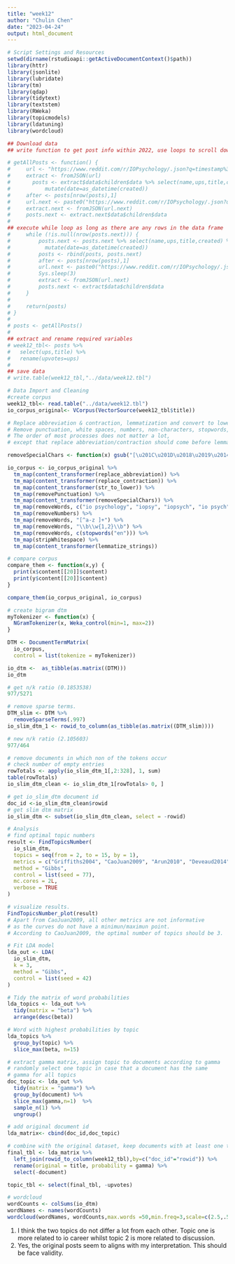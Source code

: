 ```yaml
---
title: "week12"
author: "Chulin Chen"
date: "2023-04-24"
output: html_document
---
```


```r
# Script Settings and Resources
setwd(dirname(rstudioapi::getActiveDocumentContext()$path))
library(httr)
library(jsonlite)
library(lubridate)
library(tm)
library(qdap)
library(tidytext)
library(textstem)
library(RWeka)
library(topicmodels)
library(ldatuning)
library(wordcloud)
```


```r
## Download data
## write function to get post info within 2022, use loops to scroll down to next pages

# getAllPosts <- function() {
#     url <- "https://www.reddit.com/r/IOPsychology/.json?q=timestamp%3A1641016800..1672552800&limit=100"
#     extract <- fromJSON(url)
#       posts <- extract$data$children$data %>% select(name,ups,title,created) %>%
#           mutate(date=as_datetime(created))
#     after <- posts[nrow(posts),1]
#     url.next <- paste0("https://www.reddit.com/r/IOPsychology/.json?q=timestamp%3A1641016800..1672552800&after=",after,"&limit=100")
#     extract.next <- fromJSON(url.next)
#     posts.next <- extract.next$data$children$data
# 
## execute while loop as long as there are any rows in the data frame
#     while (!is.null(nrow(posts.next))) {
#         posts.next <- posts.next %>% select(name,ups,title,created) %>%
#           mutate(date=as_datetime(created))
#         posts <- rbind(posts, posts.next)
#         after <- posts[nrow(posts),1]
#         url.next <- paste0("https://www.reddit.com/r/IOPsychology/.json?q=timestamp%3A1641016800..1672552800&after=",after,"&limit=100")
#         Sys.sleep(3)
#         extract <- fromJSON(url.next)
#         posts.next <- extract$data$children$data
#     }
#     
#     return(posts)
# }
# 
# posts <- getAllPosts() 
# 
## extract and rename required variables
# week12_tbl<- posts %>%
#   select(ups,title) %>%
#   rename(upvotes=ups)
# 
## save data
# write.table(week12_tbl,"../data/week12.tbl")
```

```r
# Data Import and Cleaning
#create corpus
week12_tbl<- read.table("../data/week12.tbl")
io_corpus_original<- VCorpus(VectorSource(week12_tbl$title))

# Replace abbreviation & contraction, lemmatization and convert to lowercase so that the same words in different forms can be treated as the same variable.
# Remove punctuation, white spaces, numbers, non-characters, stopwords, strings with length less than 3, and any leftover special characters as they are not meaningful and important.
# The order of most processes does not matter a lot, 
# except that replace abbreviation/contraction should come before lemmatization for words to be recognizable, and also before removing strings with length < 3, so that meaningful abbreviation won't be filtered out and that meaningless words from expanded contractions can be filtered out.

removeSpecialChars <- function(x) gsub("[\u201C\u201D\u2018\u2019\u2014]+","",x)

io_corpus <- io_corpus_original %>%
  tm_map(content_transformer(replace_abbreviation)) %>%
  tm_map(content_transformer(replace_contraction)) %>%
  tm_map(content_transformer(str_to_lower)) %>%
  tm_map(removePunctuation) %>%
  tm_map(content_transformer(removeSpecialChars)) %>%
  tm_map(removeWords, c("io psychology", "iopsy", "iopsych", "io psych", "iopsychology", "riopsychology", "organizational psychology", "industrial organizational psychology", "io", "i/o"))  %>%
  tm_map(removeNumbers) %>%
  tm_map(removeWords, "[^a-z ]+") %>%
  tm_map(removeWords, "\\b\\w{1,2}\\b") %>%
  tm_map(removeWords, c(stopwords("en"))) %>%
  tm_map(stripWhitespace) %>%
  tm_map(content_transformer(lemmatize_strings))

# compare corpus
compare_them <- function(x,y) {
  print(x$content[[20]]$content)
  print(y$content[[20]]$content)
}

compare_them(io_corpus_original, io_corpus)
```

```r
# create bigram dtm
myTokenizer <- function(x) { 
  NGramTokenizer(x, Weka_control(min=1, max=2)) 
}

DTM <- DocumentTermMatrix(
  io_corpus,
  control = list(tokenize = myTokenizer))

io_dtm <-  as_tibble(as.matrix((DTM)))
io_dtm

# get n/k ratio (0.1853538)
977/5271

# remove sparse terms.
DTM_slim <- DTM %>%
  removeSparseTerms(.997)
io_slim_dtm_1 <- rowid_to_column(as_tibble(as.matrix((DTM_slim)))) 

# new n/k ratio (2.105603)
977/464

# remove documents in which non of the tokens occur
# check number of empty entries
rowTotals <- apply(io_slim_dtm_1[,2:328], 1, sum)
table(rowTotals)
io_slim_dtm_clean <- io_slim_dtm_1[rowTotals> 0, ] 

# get io_slim_dtm document id
doc_id <-io_slim_dtm_clean$rowid
# get slim dtm matrix
io_slim_dtm <- subset(io_slim_dtm_clean, select = -rowid)
```

```r
# Analysis
# find optimal topic numbers
result <- FindTopicsNumber(
  io_slim_dtm,
  topics = seq(from = 2, to = 15, by = 1),
  metrics = c("Griffiths2004", "CaoJuan2009", "Arun2010", "Deveaud2014"),
  method = "Gibbs",
  control = list(seed = 77),
  mc.cores = 2L,
  verbose = TRUE
)

# visualize results.  
FindTopicsNumber_plot(result)
# Apart from CaoJuan2009, all other metrics are not informative
# as the curves do not have a minimun/maximun point.
# According to CaoJuan2009, the optimal number of topics should be 3.

# Fit LDA model
lda_out <- LDA(
  io_slim_dtm,
  k = 3,
  method = "Gibbs",
  control = list(seed = 42)
)

# Tidy the matrix of word probabilities
lda_topics <- lda_out %>% 
  tidy(matrix = "beta") %>% 
  arrange(desc(beta))

# Word with highest probabilities by topic
lda_topics %>%
  group_by(topic) %>%
  slice_max(beta, n=15)

# extract gamma matrix, assign topic to documents according to gamma
# randomly select one topic in case that a document has the same 
# gamma for all topics
doc_topic <- lda_out %>% 
  tidy(matrix = "gamma") %>%
  group_by(document) %>%
  slice_max(gamma,n=1)  %>%
  sample_n(1) %>%
  ungroup()

# add original document id
lda_matrix<- cbind(doc_id,doc_topic)

# combine with the original dataset, keep documents with at least one tokens only
final_tbl <- lda_matrix %>%
  left_join(rowid_to_column(week12_tbl),by=c("doc_id"="rowid")) %>%
  rename(original = title, probability = gamma) %>%
  select(-document)

topic_tbl <- select(final_tbl, -upvotes)

# wordcloud
wordCounts <- colSums(io_dtm)
wordNames <- names(wordCounts)                          
wordcloud(wordNames, wordCounts,max.words =50,min.freq=3,scale=c(2.5,.5)) 
```

(1) I think the two topics do not differ a lot from each other. Topic one is more related to io career whilst topic 2 is more related to discussion.
(2) Yes, the original posts seem to aligns with my interpretation. This should be face validity.